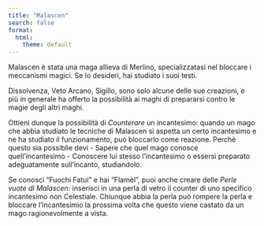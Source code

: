 ```yaml
---
title: "Malascen"
search: false
format:
  html:
    theme: default
---
```


Malascen è stata una maga allieva di Merlino, specializzatasi nel bloccare i meccanismi magici. Se lo desideri, hai studiato  i suoi testi.

Dissolvenza, Veto Arcano, Sigillo, sono solo alcune delle sue creazioni, e più in generale ha offerto la possibilità ai maghi di prepararsi contro le magie degli altri maghi. 

Ottieni dunque la possibilità di _Counterare_ un incantesimo: quando un mago che abbia studiato le tecniche di Malascen si aspetta un certo incantesimo e ne ha studiato  il funzionamento, può bloccarlo come reazione. Perchè questo sia possiblie devi 
- Sapere che quel mago conosce quell'incantesimo 
- Conoscere lui stesso l'incantesimo o essersi preparato adeguatamente sull'incanto, studiandolo. 

Se conosci "Fuochi Fatui" e hai "Flamèl", puoi anche creare delle _Perle vuote di Malascen_: inserisci in una perla di vetro il counter di uno specifico incantesimo non Celestiale. Chiunque abbia la perla può rompere la perla e bloccare l'incantesimio la prossima volta che questo viene castato da un mago ragionevolmente a vista.